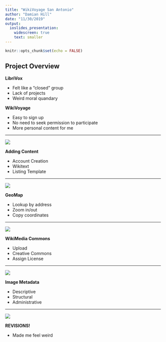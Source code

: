 ```yaml
---
title: "WikiVoyage San Antonio"
author: "Damian Hill"
date: "11/30/2019"
output: 
  ioslides_presentation:
    widescreen: true
    text: smaller
---
```


```r
knitr::opts_chunk$set(echo = FALSE)
```

## Project Overview

**LibriVox**
  
  * Felt like a "closed" group
  * Lack of projects
  * Weird moral quandary


**WikiVoyage**
  
  * Easy to sign up
  * No need to seek permission to participate
  * More personal content for me


--- 

<div class="columns-2" align="left">
  ![](Figs/Hill_Fig01_sm.svg)
  
<div align="right">  
**Adding Content** 
  
  * Account Creation
  * Wikitext
  * Listing Template
</div></div>

--- 

<div class="columns-2" align="left">
  ![](Figs/Hill_Fig02_sm.svg)
  
<div align="right">  
**GeoMap** 
  
  * Lookup by address
  * Zoom in/out
  * Copy coordinates
</div></div>

--- 

<div class="columns-2" align="left">
  ![](Figs/Hill_Fig03_sm.svg)
  
<div align="right">  
**WikiMedia Commons** 
  
  * Upload
  * Creative Commons
  * Assign License
</div></div>

--- 

<div class="columns-2" align="left">
  ![](Figs/Hill_Fig04_sm.svg)
  
<div align="right">  
**Image Metadata** 
  
  * Descriptive
  * Structural
  * Administrative
</div></div>

--- 

<div class="columns-2" align="left">
  ![](Figs/Hill_Fig05_sm.svg)
  
<div align="right">  
**REVISIONS!** 
  
  * Made me feel weird
</div></div>